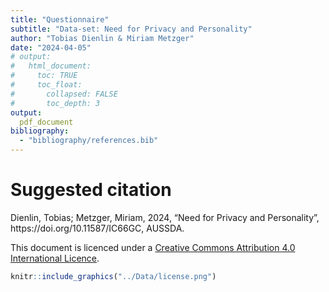 ```yaml
---
title: "Questionnaire"
subtitle: "Data-set: Need for Privacy and Personality"
author: "Tobias Dienlin & Miriam Metzger"
date: "2024-04-05"
# output:
#   html_document:
#     toc: TRUE
#     toc_float:
#       collapsed: FALSE
#       toc_depth: 3
output:
  pdf_document
bibliography: 
  - "bibliography/references.bib"
---
```


# Suggested citation

Dienlin, Tobias; Metzger, Miriam, 2024, "Need for Privacy and Personality", https://doi.org/10.11587/IC66GC, AUSSDA.

This document is licenced under a [Creative Commons Attribution 4.0 International Licence](https://creativecommons.org/licenses/by/4.0/).

```r
knitr::include_graphics("../Data/license.png")
```
